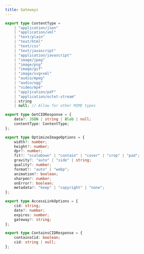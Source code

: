 ```yaml
---
title: Gateways
---
```


```typescript
export type ContentType =
	| "application/json"
	| "application/xml"
	| "text/plain"
	| "text/html"
	| "text/css"
	| "text/javascript"
	| "application/javascript"
	| "image/jpeg"
	| "image/png"
	| "image/gif"
	| "image/svg+xml"
	| "audio/mpeg"
	| "audio/ogg"
	| "video/mp4"
	| "application/pdf"
	| "application/octet-stream"
	| string
	| null; // Allow for other MIME types
```

```typescript
export type GetCIDResponse = {
	data?: JSON | string | Blob | null;
	contentType: ContentType;
};
```

```typescript
export type OptimizeImageOptions = {
	width?: number;
	height?: number;
	dpr?: number;
	fit?: "scaleDown" | "contain" | "cover" | "crop" | "pad";
	gravity?: "auto" | "side" | string;
	quality?: number;
	format?: "auto" | "webp";
	animation?: boolean;
	sharpen?: number;
	onError?: boolean;
	metadata?: "keep" | "copyright" | "none";
};
```

```typescript
export type AccessLinkOptions = {
	cid: string;
	date?: number;
	expires: number;
	gateway?: string;
};
```

```typescript
export type ContainsCIDResponse = {
	containsCid: boolean;
	cid: string | null;
};
```
